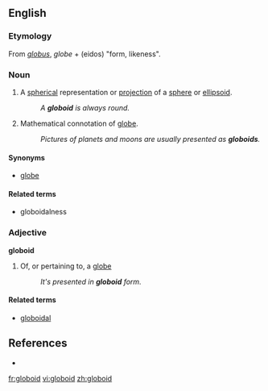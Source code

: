 ==English==

===Etymology===
From {{L.}} ''[[globus]]'', {{OF.}} ''globe'' + {{AGr.}} '''{{polytonic|[[εἶδος]]}}''' (eidos) "form, likeness".

===Noun===
{{en-noun}}

#{{mathematics}} A [[spherical]] representation or [[projection]] of a [[sphere]] or [[ellipsoid]].
#:''A '''globoid''' is always round.''
# Mathematical connotation of [[globe]].
#:''Pictures of planets and moons are usually presented as '''globoids'''.''

====Synonyms====
*[[globe]]

====Related terms====
*globoidalness

===Adjective===
'''globoid'''

#{{mathematics}} Of, or pertaining to, a [[globe]]
#:''It's presented in '''globoid''' form.''

====Related terms====
*[[globoidal]]

==References==
* {{R:American Heritage 2000|globoid}}

[[fr:globoid]]
[[vi:globoid]]
[[zh:globoid]]